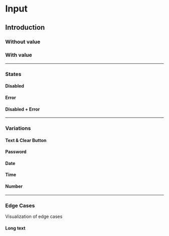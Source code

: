 
# Input

## Introduction

### Without value

<Example noTheme={true} className="sg-example">
  <React.Fragment>
    <p-input name="some-name" label="Some label"></p-input>
  </React.Fragment>
</Example>

### With value

<Example noTheme={true} className="sg-example">
  <React.Fragment>
    <p-input name="some-name" value="Some value" label="Some label"></p-input>
  </React.Fragment>
</Example>

---

### States

#### Disabled

<Example noTheme={true} className="sg-example">
  <React.Fragment>
    <p-input name="some-name" label="Some label" disabled="true"></p-input>
    <p-input name="some-name" value="Some value" label="Some label" disabled="true"></p-input>
  </React.Fragment>
</Example>

#### Error

<Example noTheme={true} className="sg-example">
  <React.Fragment>
    <p-input name="some-name" label="Some label" error="true"></p-input>
    <p-input name="some-name" value="Some value" label="Some label" error="true"></p-input>
  </React.Fragment>
</Example>

#### Disabled + Error

<Example noTheme={true} className="sg-example">
  <React.Fragment>
    <p-input name="some-name" label="Some label" disabled="true" error="true"></p-input>
    <p-input name="some-name" value="Some value" label="Some label" disabled="true" error="true"></p-input>
  </React.Fragment>
</Example>

---

### Variations

#### Text & Clear Button

<Example noTheme={true} className="sg-example">
  <React.Fragment>
    <p-input name="some-name" label="Some label" icon="close"></p-input>
    <p-input name="some-name" value="Some value" label="Some label" icon="close"></p-input>
    <p-input name="some-name" value="Some value" label="Disabled" icon="close" disabled="true"></p-input>
    <p-input name="some-name" value="Some value" label="Error" icon="close" error="true"></p-input>
    <p-input name="some-name" value="Some value" label="Disabled with an error" icon="close" disabled="true" error="true"></p-input>
  </React.Fragment>
</Example>

#### Password

<Example noTheme={true} className="sg-example">
  <React.Fragment>
    <p-input type="password" name="some-name" label="Some label" icon="eye"></p-input>
    <p-input type="password" name="some-name" value="Some value" label="Some label" icon="eye"></p-input>
    <p-input type="password" name="some-name" value="Some value" label="Disabled" icon="eye" disabled="true"></p-input>
    <p-input type="password" name="some-name" value="Some value" label="Error" icon="eye" error="true"></p-input>
    <p-input type="password" name="some-name" value="Some value" label="Disabled with an error" icon="eye" disabled="true" error="true"></p-input>
  </React.Fragment>
</Example>

#### Date

<Example noTheme={true} className="sg-example">
  <React.Fragment>
    <p-input type="date" name="some-name" label="Some label" icon="registration"></p-input>
    <p-input type="date" name="some-name" value="Some value" label="Some label" icon="registration"></p-input>
    <p-input type="date" name="some-name" value="Some value" label="Disabled" icon="registration" disabled="true"></p-input>
    <p-input type="date" name="some-name" value="Some value" label="Error" icon="registration" error="true"></p-input>
    <p-input type="date" name="some-name" value="Some value" label="Disabled with an error" icon="registration" disabled="true" error="true"></p-input>
  </React.Fragment>
</Example>

#### Time

<Example noTheme={true} className="sg-example">
  <React.Fragment>
    <p-input type="time" name="some-name" label="Some label" icon="timer-pcm"></p-input>
    <p-input type="time" name="some-name" value="Some value" label="Some label" icon="timer-pcm"></p-input>
    <p-input type="time" name="some-name" value="Some value" label="Disabled" icon="timer-pcm" disabled="true"></p-input>
    <p-input type="time" name="some-name" value="Some value" label="Error" icon="timer-pcm" error="true"></p-input>
    <p-input type="time" name="some-name" value="Some value" label="Disabled with an error" icon="timer-pcm" disabled="true" error="true"></p-input>
  </React.Fragment>
</Example>

#### Number

<Example noTheme={true} className="sg-example">
  <React.Fragment>
    <p-input type="number" name="some-name" label="Some label"></p-input>
    <p-input type="number" name="some-name" value="123" label="Some label"></p-input>
    <p-input type="number" name="some-name" value="123" label="Disabled" disabled="true"></p-input>
    <p-input type="number" name="some-name" value="123" label="Error" error="true"></p-input>
    <p-input type="number" name="some-name" value="123" label="Disabled with an error" disabled="true" error="true"></p-input>
  </React.Fragment>
</Example>

---

### Edge Cases

Visualization of edge cases

#### Long text

<Example noTheme={true} className="sg-example">
  <React.Fragment>
    <p-input name="some-name" value="Lorem ipsum dolor sit amet, consetetur sadipscing elitr, sed diam nonumy eirmod tempor invidunt ut labore et dolore magna aliquyam erat, sed diam voluptua." label="Lorem ipsum dolor sit amet, consetetur sadipscing elitr, sed diam nonumy eirmod tempor invidunt ut labore et dolore magna aliquyam erat, sed diam voluptua."></p-input>
  </React.Fragment>
</Example>
